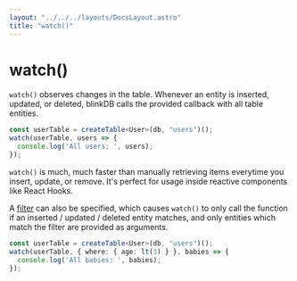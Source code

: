 ```yaml
---
layout: "../../../layouts/DocsLayout.astro"
title: "watch()"
---
```


# watch()

`watch()` observes changes in the table.
Whenever an entity is inserted, updated, or deleted, blinkDB calls the provided callback
with all table entities.

```ts
const userTable = createTable<User>(db, "users")();
watch(userTable, users => {
  console.log('All users: ', users);
});
```

`watch()` is much, much faster than manually retrieving items everytime you insert, update, or remove. It's perfect for
usage inside reactive components like React Hooks.

A [filter](/docs/filters) can also be specified, which causes `watch()` to only call the function
if an inserted / updated / deleted entity matches, and only entities which match the filter
are provided as arguments.

```ts
const userTable = createTable<User>(db, "users")();
watch(userTable, { where: { age: lt(3) } }, babies => {
  console.log('All babies: ', babies);
});
```